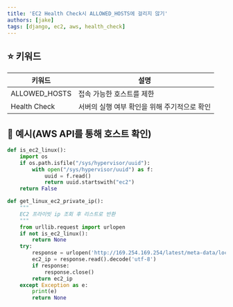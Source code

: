 ```yaml
---
title: 'EC2 Health Check시 ALLOWED_HOSTS에 걸리지 않기'
authors: [jake]
tags: [django, ec2, aws, health_check]
---
```


## ⭐ 키워드

| 키워드 | 설명 |
| --- | --- |
| ALLOWED_HOSTS | 접속 가능한 호스트를 제한 |
| Health Check | 서버의 실행 여부 확인을 위해 주기적으로 확인 |

## 🐥 예시(AWS API를 통해 호스트 확인)

```python
def is_ec2_linux():
    import os
    if os.path.isfile("/sys/hypervisor/uuid"):
        with open("/sys/hypervisor/uuid") as f:
            uuid = f.read()
            return uuid.startswith("ec2")
    return False

def get_linux_ec2_private_ip():
    """
    EC2 프라이빗 ip 조회 후 리스트로 반환
    """
    from urllib.request import urlopen
    if not is_ec2_linux():
        return None
    try:
        response = urlopen('http://169.254.169.254/latest/meta-data/local-ipv4')
        ec2_ip = response.read().decode('utf-8')
        if response:
            response.close()
        return ec2_ip
    except Exception as e:
        print(e)
        return None
```
